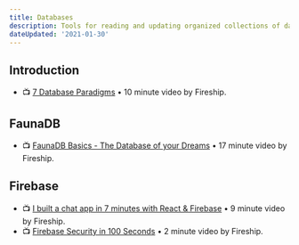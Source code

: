 ```yaml
---
title: Databases
description: Tools for reading and updating organized collections of data.
dateUpdated: '2021-01-30'
---
```


## Introduction

- 📺 [7 Database Paradigms](https://m.youtube.com/watch?v=W2Z7fbCLSTw) • 10 minute video by Fireship.

## FaunaDB

- 📺 [FaunaDB Basics - The Database of your Dreams](https://m.youtube.com/watch?v=2CipVwISumA) • 17 minute video by Fireship.

## Firebase

- 📺 [I built a chat app in 7 minutes with React & Firebase](https://m.youtube.com/watch?v=zQyrwxMPm88) • 9 minute video by Fireship.
- 📺 [Firebase Security in 100 Seconds](https://m.youtube.com/watch?v=sw1Uy3zwsLs) • 2 minute video by Fireship.
